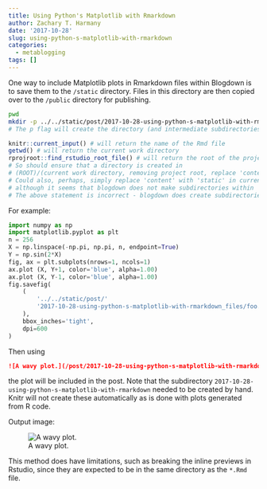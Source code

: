 ```yaml
---
title: Using Python's Matplotlib with Rmarkdown
author: Zachary T. Harmany
date: '2017-10-28'
slug: using-python-s-matplotlib-with-rmarkdown
categories:
  - metablogging
tags: []
---
```


One way to include Matplotlib plots in Rmarkdown files within Blogdown is to save them to the `/static` directory. Files in this directory are then copied over to the `/public` directory for publishing. 

```bash
pwd
mkdir -p ../../static/post/2017-10-28-using-python-s-matplotlib-with-rmarkdown_files
# The p flag will create the directory (and intermediate subdirectories) if it doesn't exist, otherwise will do nothing
```

```r
knitr::current_input() # will return the name of the Rmd file
getwd() # will return the current work directory
rprojroot::find_rstudio_root_file() # will return the root of the project
# So should ensure that a directory is created in 
# (ROOT)/(current work directory, removing project root, replace 'content' with 'static')/filename/
# Could also, perhaps, simply replace 'content' with 'static' in current work directory?
# although it seems that blogdown does not make subdirectories within 'static' to put images from rcode, so perhaps need to simplify to projectroot/static/filename ?
# The above statement is incorrect - blogdown does create subdirectories within static. The version that was not in a subdirectory was an old version!
```

For example:

```python
import numpy as np
import matplotlib.pyplot as plt
n = 256
X = np.linspace(-np.pi, np.pi, n, endpoint=True)
Y = np.sin(2*X)
fig, ax = plt.subplots(nrows=1, ncols=1)
ax.plot (X, Y+1, color='blue', alpha=1.00)
ax.plot (X, Y-1, color='blue', alpha=1.00)
fig.savefig(
    (
        '../../static/post/'
        '2017-10-28-using-python-s-matplotlib-with-rmarkdown_files/foo.png'
    ),
    bbox_inches='tight',
    dpi=600
)
```

Then using 

```markdown
![A wavy plot.](/post/2017-10-28-using-python-s-matplotlib-with-rmarkdown_files/foo.png)
```

the plot will be included in the post. Note that the subdirectory `2017-10-28-using-python-s-matplotlib-with-rmarkdown` needed to be created by hand. Knitr will not create these automatically as is done with plots generated from R code.

Output image: 

![A wavy plot.](/post/2017-10-28-using-python-s-matplotlib-with-rmarkdown_files/foo.png)

This method does have limitations, such as breaking the inline previews in Rstudio, since they are expected to be in the same directory as the `*.Rmd` file.

